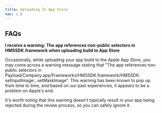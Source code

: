 ```yaml
---
title: Uploading To App Store
nav: 1.0
---
```


## FAQs

**I receive a warning: The app references non-public selectors in HMSSDK.framework when uploading build to App Store**

Occasionally, while uploading your app build to the Apple App Store, you may come across a warning message stating that "The app references non-public selectors in Payload/Company.app/Frameworks/HMSSDK.framework/HMSSDK: setInputImage:, setMaskImage". This warning has been known to pop up from time to time, and based on our past experiences, it appears to be a problem on Apple's end.

It's worth noting that this warning doesn't typically result in your app being rejected during the review process, so you can safely ignore it.
